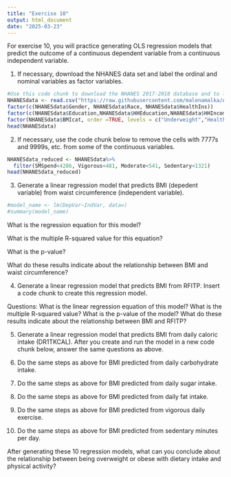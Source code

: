 ```yaml
---
title: "Exercise 10"
output: html_document
date: "2025-03-23"
---
```

For exercise 10, you will practice generating OLS regression models that predict the outcome of a continuous dependent variable from a continuous independent variable.

1. If necessary, download the NHANES data set and label the ordinal and nominal variables as factor variables.

```r
#Use this code chunk to download the NHANES 2017-2018 database and to label the nominal and ordinal variables as factor variables (if necessary):
NHANESdata <- read.csv("https://raw.githubusercontent.com/malenamalka/ANTH241-SP25/refs/heads/main/data/NHANES2017-28")
factor(c(NHANESdata$Gender, NHANESdata$Race, NHANESdata$HealthIns))
factor(c(NHANESdata$Education,NHANESdata$HHEducation,NHANESdata$HHIncome,NHANESdata$FeelBad,NHANESdata$HHFoodSec),order=TRUE)
factor(NHANESdata$BMIcat, order =TRUE, levels = c("Underweight","Healthy","Overweight","Obese"))
head(NHANESdata)
```

2. If necessary, use the code chunk below to remove the cells with 7777s and 9999s, etc. from some of the continuous variables.
```r
NHANESdata_reduced <- NHANESdata%>%
  filter(SMSpend<4286, Vigorous<481, Moderate<541, Sedentary<1321)
head(NHANESdata_reduced)
```

3. Generate a linear regression model that predicts BMI (depedent variable) from waist circumference (independent variable).
```r
#model_name <- lm(DepVar~IndVar, data=)
#summary(model_name)
```
What is the regression equation for this model?

What is the multiple R-squared value for this equation?

What is the p-value?

What do these results indicate about the relationship between BMI and waist circumference?

4. Generate a linear regression model that predicts BMI from RFITP. Insert a code chunk to create this regression model.


Questions: What is the linear regression equation of this model? 
What is the multiple R-squared value? 
What is the p-value of the model? 
What do these results indicate about the relationship between BMI and RFITP?


5. Generate a linear regression model that predicts BMI from daily caloric intake (DR1TKCAL). After you create and run the model in a new code chunk below, answer the same questions as above. 


6. Do the same steps as above for BMI predicted from daily carbohydrate intake.


7. Do the same steps as above for BMI predicted from daily sugar intake.


8. Do the same steps as above for BMI predicted from daily fat intake.


9. Do the same steps as above for BMI predicted from vigorous daily exercise.


10. Do the same steps as above for BMI predicted from sedentary minutes per day.


After generating these 10 regression models, what can you conclude about the relationship between being overweight or obese with dietary intake and physical activity?


